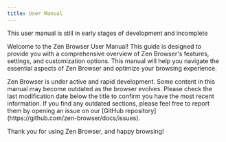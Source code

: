 ```yaml
---
title: User Manual
---
```



<Callout type='none'>
  This user manual is still in early stages of development and incomplete
</Callout>

Welcome to the Zen Browser User Manual! This guide is designed to provide you with a comprehensive overview of Zen Browser's features, settings, and customization options. This manual will help you navigate the essential aspects of Zen Browser and optimize your browsing experience.

<Callout type="warn" title="Important Notice">
  Zen Browser is under active and rapid development. Some content in this manual may become outdated as the browser evolves. Please check the last modification date below the title to confirm you have the most recent information. If you find any outdated sections, please feel free to report them by opening an issue on our [GitHub repository](https://github.com/zen-browser/docs/issues).
</Callout>

<Cards>
  <Card 
    title="URL Bar" 
    description="Smart navigation with persistent input memory"
    href="/user-manual/urlbar"
  />
  <Card 
    title="Workspaces" 
    description="Organize tabs by projects with custom containers" 
    href="/user-manual/workspaces"
  />
  <Card 
    title="Compact Mode" 
    description="Minimalistic interface for focused browsing" 
    href="/user-manual/compact-mode"
  />
  <Card
    title="Extensions"
    description="Customize Zen Browser with extensions"
    href="/user-manual/extensions"
  />
  <Card
    title="Folders"
    description="Organize your tabs with folders"
    href="/user-manual/folders"
  />
  <Card 
    title="Glance" 
    description="Preview websites on top of your current tab" 
    href="/user-manual/glance"
  />
  <Card 
    title="Split View" 
    description="Open multiple tabs side by side easily" 
    href="/user-manual/split-view"
  />
  <Card 
    title="Bookmarks" 
    description="Managing bookmarks in Zen"
    href="/user-manual/bookmarks"
  />
  <Card 
    title="Picture-in-Picture" 
    description="Watch videos in a separate window"
    href="/user-manual/pip"
  />
</Cards>

Thank you for using Zen Browser, and happy browsing!
